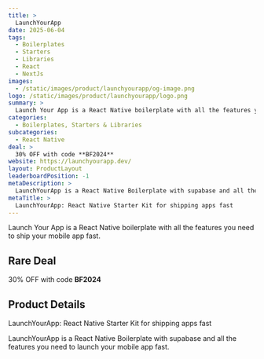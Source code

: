 ```yaml
---
title: >
  LaunchYourApp
date: 2025-06-04
tags:
  - Boilerplates
  - Starters
  - Libraries
  - React
  - NextJs
images:
  - /static/images/product/launchyourapp/og-image.png
logo: /static/images/product/launchyourapp/logo.png
summary: >
  Launch Your App is a React Native boilerplate with all the features you need to ship your mobile app fast.
categories:
  - Boilerplates, Starters & Libraries
subcategories:
  - React Native
deal: >
  30% OFF with code **BF2024**
website: https://launchyourapp.dev/
layout: ProductLayout
leaderboardPosition: -1
metaDescription: >
  LaunchYourApp is a React Native Boilerplate with supabase and all the features you need to launch your mobile app fast.
metaTitle: >
  LaunchYourApp: React Native Starter Kit for shipping apps fast
---
```

Launch Your App is a React Native boilerplate with all the features you need to ship your mobile app fast.

## Rare Deal

30% OFF with code **BF2024**

## Product Details

LaunchYourApp: React Native Starter Kit for shipping apps fast

LaunchYourApp is a React Native Boilerplate with supabase and all the features you need to launch your mobile app fast.

